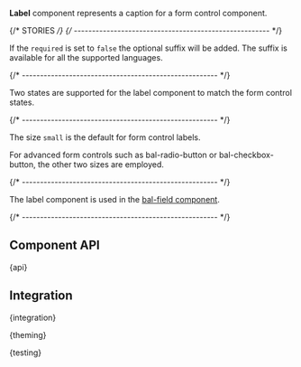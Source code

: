 
<Meta of={LabelStories} />

<StoryHeading of={LabelStories.Basic} hidden></StoryHeading>

<Banner of={LabelStories} />

<Lead>**Label** component represents a caption for a form control component.</Lead>

<Canvas of={LabelStories.Basic} sourceState="shown" />

<PlaygroundBar of={LabelStories.Basic}></PlaygroundBar>

{/* STORIES */}
{/* ------------------------------------------------------ */}

<StoryHeading of={LabelStories.RequiredAndOptional}></StoryHeading>

If the `required` is set to `false` the optional suffix will be added. The suffix is available for all
the supported languages.

<Canvas of={LabelStories.RequiredAndOptional} />

{/* ------------------------------------------------------ */}

<StoryHeading of={LabelStories.States}></StoryHeading>

Two states are supported for the label component to match the form control states.

<Canvas of={LabelStories.States} />

{/* ------------------------------------------------------ */}

<StoryHeading of={LabelStories.Sizes}></StoryHeading>

The size `small` is the default for form control labels.

For advanced form controls such as bal-radio-button or bal-checkbox-button, the other two sizes are employed.

<Canvas of={LabelStories.Sizes} />

{/* ------------------------------------------------------ */}

<StoryHeading of={LabelStories.FieldLabel}></StoryHeading>

The label component is used in the [bal-field component](?path=/docs/components-form-field--documentation).

<Canvas of={LabelStories.FieldLabel} />

{/* ------------------------------------------------------ */}

## Component API


<Markdown>{api}</Markdown>

## Integration


<Markdown>{integration}</Markdown>


<Markdown>{theming}</Markdown>


<Markdown>{testing}</Markdown>

<Footer />
